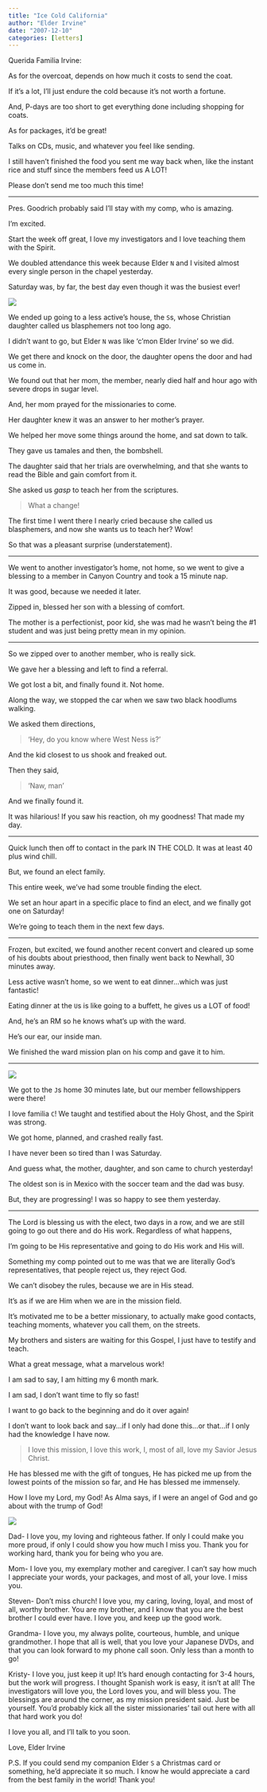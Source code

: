 ```yaml
---
title: "Ice Cold California"
author: "Elder Irvine"
date: "2007-12-10"
categories: [letters]
---
```


Querida Familia Irvine:

As for the overcoat, depends on how much it costs to send the coat. 

If it's a lot, I'll just endure the cold because it's not worth a fortune. 

And, P-days are too short to get everything done including shopping for coats. 

As for packages, it'd be great! 

Talks on CDs, music, and whatever you feel like sending. 

I still haven't finished the food you sent me way back when, like the instant rice and stuff since the members feed us A LOT! 

Please don't send me too much this time!

---

Pres. Goodrich probably said I'll stay with my comp, who is amazing. 

I'm excited. 

Start the week off great, I love my investigators and I love teaching them with the Spirit. 

We doubled attendance this week because Elder `N` and I visited almost every single person in the chapel yesterday. 

Saturday was, by far, the best day even though it was the busiest ever! 

![](orem.jpeg)

We ended up going to a less active's house, the `S`s, whose Christian daughter called us blasphemers not too long ago. 

I didn't want to go, but Elder `N` was like 'c'mon Elder Irvine' so we did. 

We get there and knock on the door, the daughter opens the door and had us come in. 

We found out that her mom, the member, nearly died half and hour ago with severe drops in sugar level. 

And, her mom prayed for the missionaries to come. 

Her daughter knew it was an answer to her mother's prayer. 

We helped her move some things around the home, and sat down to talk. 

They gave us tamales and then, the bombshell. 

The daughter said that her trials are overwhelming, and that she wants to read the Bible and gain comfort from it. 

She asked us *gasp* to teach her from the scriptures. 

> What a change! 

The first time I went there I nearly cried because she called us blasphemers, and now she wants us to teach her? Wow! 

So that was a pleasant surprise (understatement). 

---

We went to another investigator's home, not home, so we went to give a blessing to a member in Canyon Country and took a 15 minute nap. 

It was good, because we needed it later. 

Zipped in, blessed her son with a blessing of comfort. 

The mother is a perfectionist, poor kid, she was mad he wasn't being the #1 student and was just being pretty mean in my opinion. 

---

So we zipped over to another member, who is really sick. 

We gave her a blessing and left to find a referral. 

We got lost a bit, and finally found it. Not home. 

Along the way, we stopped the car when we saw two black hoodlums walking. 

We asked them directions, 

> 'Hey, do you know where West Ness is?' 

And the kid closest to us shook and freaked out. 

Then they said, 

> 'Naw, man' 

And we finally found it. 

It was hilarious! 
If you saw his reaction, oh my goodness! 
That made my day. 

---

Quick lunch then off to contact in the park IN THE COLD. 
It was at least 40 plus wind chill. 

But, we found an elect family. 

This entire week, we've had some trouble finding the elect. 

We set an hour apart in a specific place to find an elect, and we finally got one on Saturday! 

We're going to teach them in the next few days. 

---

Frozen, but excited, we found another recent convert and cleared up some of his doubts about priesthood, then finally went back to Newhall, 30 minutes away. 

Less active wasn't home, so we went to eat dinner...which was just fantastic! 

Eating dinner at the `U`s is like going to a buffett, he gives us a LOT of food! 

And, he's an RM so he knows what's up with the ward. 

He's our ear, our inside man. 

We finished the ward mission plan on his comp and gave it to him. 

---

![](snow.jpeg)

We got to the `J`s home 30 minutes late, but our member fellowshippers were there! 

I love familia `C`! We taught and testified about the Holy Ghost, and the Spirit was strong. 

We got home, planned, and crashed really fast. 

I have never been so tired than I was Saturday. 

And guess what, the mother, daughter, and son came to church yesterday! 

The oldest son is in Mexico with the soccer team and the dad was busy. 

But, they are progressing! 
I was so happy to see them yesterday. 

---

The Lord is blessing us with the elect, two days in a row, and we are still going to go out there and do His work. 
Regardless of what happens, 

I'm going to be His representative and going to do His work and His will.
 
Something my comp pointed out to me was that we are literally God's representatives, that people reject us, they reject God. 

We can't disobey the rules, because we are in His stead. 

It's as if we are Him when we are in the mission field. 

It's motivated me to be a better missionary, to actually make good contacts, teaching moments, whatever you call them, on the streets. 

My brothers and sisters are waiting for this Gospel, I just have to testify and teach. 

What a great message, what a marvelous work!
 
I am sad to say, I am hitting my 6 month mark. 

I am sad, I don't want time to fly so fast! 

I want to go back to the beginning and do it over again! 

I don't want to look back and say...if I only had done this...or that...if I only had the knowledge I have now.
 
> I love this mission, I love this work, I, most of all, love my Savior Jesus Christ. 

He has blessed me with the gift of tongues, He has picked me up from the lowest points of the mission so far, and He has blessed me immensely. 

How I love my Lord, my God! As Alma says, if I were an angel of God and go about with the trump of God!

![](ray.jpeg) 
 
Dad- I love you, my loving and righteous father. If only I could make you more proud, if only I could show you how much I miss you. Thank you for working hard, thank you for being who you are.

Mom- I love you, my exemplary mother and caregiver. I can't say how much I appreciate your words, your packages, and most of all, your love. I miss you.

Steven- Don't miss church! I love you, my caring, loving, loyal, and most of all, worthy brother. You are my brother, and I know that you are the best brother I could ever have. I love you, and keep up the good work.

Grandma- I love you, my always polite, courteous, humble, and unique grandmother. I hope that all is well, that you love your Japanese DVDs, and that you can look forward to my phone call soon. Only less than a month to go!

Kristy- I love you, just keep it up! It's hard enough contacting for 3-4 hours, but the work will progress. I thought Spanish work is easy, it isn't at all! The investigators will love you, the Lord loves you, and will bless you. The blessings are around the corner, as my mission president said. Just be yourself. You'd probably kick all the sister missionaries' tail out here with all that hard work you do!
 
I love you all, and I'll talk to you soon.
 
Love,
Elder Irvine
 
P.S. If you could send my companion Elder `S` a Christmas card or something, he'd appreciate it so much. I know he would appreciate a card from the best family in the world! Thank you!